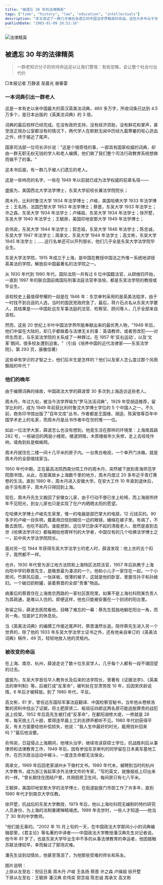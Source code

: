 ```yaml
---
title: "被遗忘 30 年的法律精英"
tags: ["time", "history", "law", "education", "intellectuals"]
description: "本文讲述了一群几乎被社会遗忘的中国法学界精英的命运。这些大多毕业于东吴大学法学院的学者，包括周木丹、卢峻、王名扬等人，在 1949 年前已是法学权威，却在后来的政治运动中遭受迫害，度过了艰难的晚年。文章通过记录他们合作编撰《英汉英美法词典》的经历，揭示了这批法律人才被荒废的社会代价，也展现了他们在逆境中坚守学术尊严的精神。"
publishDate: "2003-01-09 20:51:16"
---
```


![法律精英](http://www.nanfangdaily.com.cn/zm/20030109/xw/tb/200301090814_146403.JPG)

## 被遗忘 30 年的法律精英

> 一群老知识分子的坎坷命运足以让我们警惕：有些忽略，会让整个社会付出代价

□本报记者 万静波 吴晨光 谢春雷

### 一本词典引出一群老人

这是一本有史以来中国最大的英汉英美法词典，460 多万字，所收词条已达到 4.5 万多个，是日本出版的《英美法词典》的 3 倍。

词典的最后校样已经完成。在没有政府支持，没有经济资助，没有鲜花和掌声，甚至连正规办公室都没有的情况下，两代学人在默默无闻中历经九载寒暑的呕心沥血之作，终于接近了尾声。

国家司法部一位司长评价说："这是个很奇怪的事，一部具有国家权威的词典，却由一群无职无权无钱的学人和老人编撰，他们做了我们整个司法行政教育系统想做而做不了的事。"

这本书后面，有一群几乎被人们遗忘的老人。

这是一些响亮的名字，一些在 1949 年以前就已成为法学权威的前辈名宿——

盛振为，美国西北大学法学博士，东吴大学前校长兼法学院院长；

周木丹，比利时鲁汶大学 1934 年法学博士；卢峻，美国哈佛大学 1933 年法学博士；王名扬，法国巴黎大学 1953 年法学博士；蔡晋，东吴大学 1933 年法学士；许之森，东吴大学 1934 年法学士；卢绳祖，东吴大学 1934 年法学士；徐开墅，东吴大学 1940 年法学士；王毓骅，美国印地安那大学 1949 年法学博士；

俞伟奕，东吴大学 1944 年法学士；郭念祖，东吴大学 1946 年法学士；陈忠诚，东吴大学 1947 年法学士；周承文，东吴大学 1944 年法学士；高文彬，东吴大学 1945 年法学士；……这行名单还可以开列很长，他们几乎全是东吴大学法学院毕业生。

东吴大学法学院，1915 年成立于上海，是中国在教授中国法之外惟一系统地讲授英美法的学院，解放前中国最著名的法学院之一。

从 1930 年代到 1990 年代，国际法院一共有过 6 位中国籍法官，从顾维钧开始，一直到 1997 年的联合国前南国际刑事法庭法官李浩培，都是东吴法学院的教授或毕业生。

该校校史上最值得夸耀的一段是在 1946 年：东京审判采用的是英美法程序，由于一时找不到合适的人选，当时的国民党政府急了，最后，蒋介石点名从东吴大学要人，其结果是——中国赴远东军事法庭的法官、检察官、顾问等人，几乎全部来自该校。

然而，这些 20 世纪上半叶中国法学界所能奉献出来的最优秀人物，"1949 年后，他们中留在大陆的，却几乎都做着与法律无关的事：英语教师，或者劳改犯——对师生而言，与东吴法学院的关系成了一种罪过。在 1957 年'反右运动'，以及'文革'期间，很多校友遭到迫害。"（引自《培养中国的近代法律家——东吴法学院》，第 293 页，康雅信著）

这些卓有学识的才智之士，他们后半生是怎样的？他们以及家人怎么度过那个风雨飘摇的年代？

### 他们的晚年

由于编撰词典的缘故，中国政法大学的薛波曾 30 多次到上海造访这些老人。

周木丹，年过九旬，被当今法学界喻为"罗马法活词典"。1929 年受胡适推荐，留学比利时，成为 1949 年前获比利时鲁汶大学博士学位的 5 个中国人之一。不久前，商务印书馆出版了"百年文库"丛书，作者都是王国维、胡适、陈寅恪等百年中国学术史上的名家，而周木丹是丛书作者中在世的惟一一位。

如此一位法学大家，薛波怎么也没有想到，他竟生活在那样的环境里：上海南昌路 282 号，一栋破旧的两层小楼房。楼道阴暗，木质楼板年久失修，走上去吱吱作响，墙角到处是蜘蛛网。

周木丹就住在二楼一间十几平米的房子内。一台黑白电视，一个单开门冰箱，就是周木丹的全部值钱家当。

1950 年代中期，正在最高法院西南分院工作的周木丹，突然被下放到青海师范学院图书馆。从此，在距离故乡上海数千里的地方，周木丹度过 20 多年近乎青灯黄卷的生活。直到 1980 年，周木丹进入安徽大学。在安大工作 10 年直到退休后，由于没有房子，周木丹只得回到上海。

现在，周木丹先生又搬回了安徽女儿家，由于行动不便已坐上轮椅，而上海居所终年不见阳光，到女儿家也只是实现了在户内晒晒太阳的愿望。

在哈佛大学博士卢峻先生家里，惟一的电器是部巴掌大的电扇，12 元钱买的。90 多岁的卢峻一目失明，戴着用旧信封糊住一边的眼镜，蜷缩在被子里。有病了，不敢去医院，也吃不起药。谁能想到，这位早已卧床不起的清瘦老人，居然是直到去世《哈佛法学评论》都每期给他寄样刊的大学者，中国仅有的几个哈佛法学博士之一，前中央大学法学院院长。

面对另一位 1944 年获得东吴大学法学士的老人时，薛波发现：他上衣的五个扣子，竟然都不一样。

也许，1930 年代曾为浙江地方法院和上海特区法院法官，1957 年后执教于上海向阳中学的蔡晋先生，是晚景最为凄凉的一个。他和小儿子一家住在一起，一个小房间，竹屏风后面，一张床板，很薄的被子，这就是他的卧室，里屋住孙子和孙媳妇。一个破旧奶粉罐，装着蔡晋的全部"贵重"物品。

病重后的蔡晋住在上海南京西路的一家社区医院里。如果不是上海社科院某负责人为其疏通，是难以入住的。即便这样，他也只能被安置在一个封闭的阳台里。

弥留之际，薛波去医院看他，目睹了难忘的一幕：蔡先生孤独地躺在阳台一角，而另一角，恰是护工的休息处。

当《英美法词典》的编撰工作接近尾声时，蔡晋溘然长逝。陪伴蔡先生进入另一个世界的，除了他的 1933 年东吴大学法学士证书之外，还有他亲自审订的《英美法词典》稿件，49 页，轻轻地放入他的灵柩内。

### 被改变的命运

在上海、南京、杭州，薛波走访了数十位东吴学人，几乎每个人都有一段不堪回望的过去。

盛振为，东吴大学首任华人教务长及后来的法学院长，曾著有《证据法学》、《英美法的审判制》等。后被打成"反革命"，被判处在甘肃劳改 10 年，后因宋庆龄说情，6 年后才被释放。到了 1980 年代，平反。

高文彬，81 岁，曾任远东国际军事法庭翻译、中国检察官秘书，当年他从卷帙浩繁的资料中找出了证据，将土肥原贤二、板垣征四郎这两名原可能逃脱罪责的战犯送上绞架。1952 年后高先生被打成"反革命"，在鄱阳湖修大堤，一修就是 28 年，每天挑土几十趟，累得连早晨上工的击锣声都听不见。1980 年代初获得平反，有关方面要给他补偿损失，他说："我人生中最好的时光，能用钱补回来吗？"最后他没要。

俞伟奕，日寇侵占上海期间，他埋头治学，继续攻读获硕士学位，抗战胜利后从事律师和法律教育工作，1949 年后，因有参加东京审判的同学留在日本美军基地工作，在历次政治运动中被斗，一度连生命都无法保全。

周承文，1969 年后回老家湖州乡下做村文书。1980 年代末，被聘到当时的杭州大学教书，成为浙江省起草涉外法律文件的专家，"写的英文，就像报纸上印出来的一样。"曾长期住在团结户里，共用厨房卫生间，每间房只有七八平米。

王毓骅，美国印地安那大学的法学博士，在街道副食门市部工作了许多年，直到 1980 年代才到南京大学任教。

徐开墅，抗战后的东吴大学教授，1979 年后，他以上海社科院无编制的特约研究人员身份，为上海的法制重建殚精竭虑。1999 年去世时，一些人才知道——他当了 30 年的中学教师。

"他们是无辜的。"2002 年 10 月上旬的一天，在中国政法大学那间小小的词典编辑部里，《君主论》等名著的中译者——中国政法大学教授潘汉典先生对记者说。他今年 81 岁了，也是东吴大学毕业生中不多的从事法律教育的幸运者，他因接触苏联法律较早，幸而躲过了那场灾难。

潘先生谈到动情处，他甚至落泪了，为他那些受难的师长和系友。

图片说明：  
上排从左至右：倪征日奥 周木丹 卢峻 王各扬 蔡晋 许之森 卢绳祖 徐开墅  
下排从左至右：王毓骅 潘汉典 俞伟奕 郭念祖 陈忠诚 周承文 高文彬
